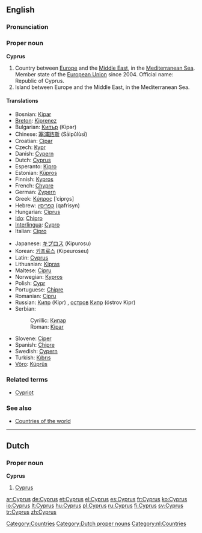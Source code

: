 ==English==
===Pronunciation===
{{rfp}}<!-- /saɪprəs/? -->

===Proper noun===
{{wikipedia}}
'''Cyprus'''

# Country between [[Europe]] and the [[Middle East]], in the [[Mediterranean Sea]]. Member state of the [[European Union]] since 2004. Official name: Republic of Cyprus.
# Island between Europe and the Middle East, in the Mediterranean Sea.

====Translations====
{{top}}
* Bosnian: [[Kipar]] {{m}}
* [[Breton]]: [[Kiprenez]]
* Bulgarian: [[Кипър]] (Kipər)
* Chinese: [[塞浦路斯]] (Sāipǔlùsī)
* Croatian: [[Cipar]]
* Czech: [[Kypr]] {{m}}
* Danish: [[Cypern]]
* Dutch: [[Cyprus#Dutch|Cyprus]]
* Esperanto: [[Kipro]]
* Estonian: [[Küpros]]
* Finnish: [[Kypros]]
* French: [[Chypre]]
* German: [[Zypern]]
* Greek: [[Κύπρος]] [ˈcipro̞s] {{f}}
* Hebrew: [[קפריסין]] (qafrisyn)
* Hungarian: [[Ciprus]]
* [[Ido]]: [[Chipro]]
* [[Interlingua]]: [[Cypro]]
* Italian: [[Cipro]]
{{mid}}
* Japanese: [[キプロス]] (Kipurosu)
* Korean: [[키프로스]] (Kipeuroseu)
* Latin: [[Cyprus#Latin|Cyprus]]
* Lithuanian: [[Kipras]]
* Maltese: [[Ċipru]]
* Norwegian: [[Kypros]]
* Polish: [[Cypr]]
* Portuguese: [[Chipre]]
* Romanian: [[Cipru]] {{n}}
* Russian: [[Кипр]] (Kipr) {{m}}, [[остров]] [[Кипр]] (óstrov Kipr) {{m}}
* Serbian:
*: Cyrillic: [[Кипар#Serbian|Кипар]] {{m}}
*: Roman: [[Kipar#Serbian|Kipar]] {{m}}
* Slovene: [[Ciper]] {{m}}
* Spanish: [[Chipre]]
* Swedish: [[Cypern]]
* Turkish: [[Kıbrıs]]
* [[Võro]]: [[Küprüs]]
{{bottom}}

===Related terms===
* [[Cypriot]]

===See also===
* [[Appendix:Countries of the world|Countries of the world]]

[[Category:Countries]]

----

==Dutch==

===Proper noun===
'''Cyprus''' {{n}}

# [[Cyprus]]

[[Category:Dutch proper nouns]]
[[Category:nl:Countries]]

[[ar:Cyprus]]
[[de:Cyprus]]
[[et:Cyprus]]
[[el:Cyprus]]
[[es:Cyprus]]
[[fr:Cyprus]]
[[ko:Cyprus]]
[[io:Cyprus]]
[[lt:Cyprus]]
[[hu:Cyprus]]
[[pl:Cyprus]]
[[ru:Cyprus]]
[[fi:Cyprus]]
[[sv:Cyprus]]
[[tr:Cyprus]]
[[zh:Cyprus]]